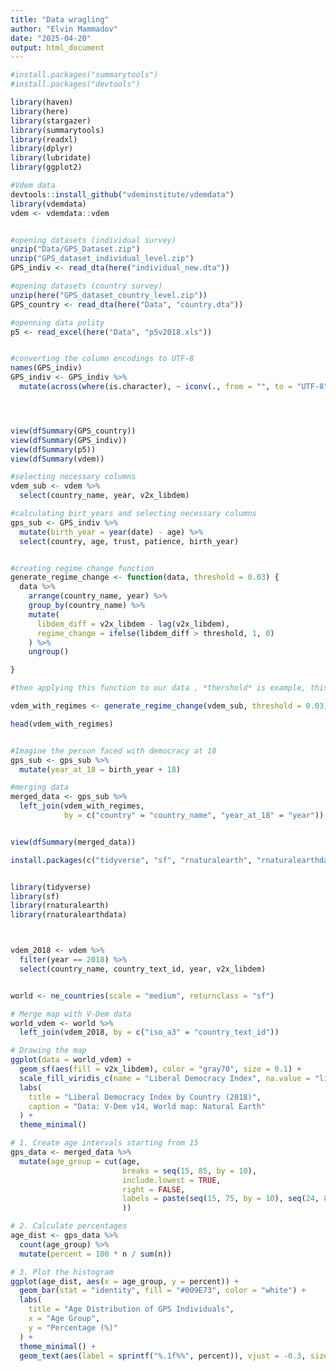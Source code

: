 ```yaml
---
title: "Data wragling"
author: "Elvin Mammadov"
date: "2025-04-20"
output: html_document
---
```


```r
#install.packages("summarytools")
#install.packages("devtools")

library(haven)
library(here)
library(stargazer)
library(summarytools)
library(readxl)
library(dplyr)
library(lubridate)
library(ggplot2)

#Vdem data 
devtools::install_github("vdeminstitute/vdemdata")
library(vdemdata)
vdem <- vdemdata::vdem


#opening datasets (individual survey)
unzip("Data/GPS_Dataset.zip")
unzip("GPS_dataset_individual_level.zip")
GPS_indiv <- read_dta(here("individual_new.dta"))

#opening datasets (country survey)
unzip(here("GPS_dataset_country_level.zip"))
GPS_country <- read_dta(here("Data", "country.dta"))

#openning data polity
p5 <- read_excel(here("Data", "p5v2018.xls"))


#converting the column encodings to UTF-8
names(GPS_indiv)
GPS_indiv <- GPS_indiv %>%
  mutate(across(where(is.character), ~ iconv(., from = "", to = "UTF-8")))




view(dfSummary(GPS_country))
view(dfSummary(GPS_indiv))
view(dfSummary(p5))
view(dfSummary(vdem))

#selecting necessary columns
vdem_sub <- vdem %>%
  select(country_name, year, v2x_libdem)

#calculating birt_years and selecting necessary columns
gps_sub <- GPS_indiv %>%
  mutate(birth_year = year(date) - age) %>%
  select(country, age, trust, patience, birth_year)


#creating regime change function
generate_regime_change <- function(data, threshold = 0.03) {
  data %>%
    arrange(country_name, year) %>%
    group_by(country_name) %>%
    mutate(
      libdem_diff = v2x_libdem - lag(v2x_libdem),
      regime_change = ifelse(libdem_diff > threshold, 1, 0)
    ) %>%
    ungroup()

}

#then applying this function to our data , *thershold* is example, this number can be different.

vdem_with_regimes <- generate_regime_change(vdem_sub, threshold = 0.03)

head(vdem_with_regimes)


#Imagine the person faced with democracy at 18
gps_sub <- gps_sub %>%
  mutate(year_at_18 = birth_year + 18)

#merging data
merged_data <- gps_sub %>%
  left_join(vdem_with_regimes, 
            by = c("country" = "country_name", "year_at_18" = "year"))


view(dfSummary(merged_data))


```


```r




install.packages(c("tidyverse", "sf", "rnaturalearth", "rnaturalearthdata"))


library(tidyverse)
library(sf)
library(rnaturalearth)
library(rnaturalearthdata)



vdem_2018 <- vdem %>%
  filter(year == 2018) %>%
  select(country_name, country_text_id, year, v2x_libdem) 


world <- ne_countries(scale = "medium", returnclass = "sf")

# Merge map with V-Dem data
world_vdem <- world %>%
  left_join(vdem_2018, by = c("iso_a3" = "country_text_id"))

# Drawing the map
ggplot(data = world_vdem) +
  geom_sf(aes(fill = v2x_libdem), color = "gray70", size = 0.1) +
  scale_fill_viridis_c(name = "Liberal Democracy Index", na.value = "lightgray") +
  labs(
    title = "Liberal Democracy Index by Country (2018)",
    caption = "Data: V-Dem v14, World map: Natural Earth"
  ) +
  theme_minimal()


```




```r


# 1. Create age intervals starting from 15
gps_data <- merged_data %>%
  mutate(age_group = cut(age,
                         breaks = seq(15, 85, by = 10),
                         include.lowest = TRUE,
                         right = FALSE,
                         labels = paste(seq(15, 75, by = 10), seq(24, 84, by = 10), sep = "-")
                         ))

# 2. Calculate percentages
age_dist <- gps_data %>%
  count(age_group) %>%
  mutate(percent = 100 * n / sum(n))

# 3. Plot the histogram
ggplot(age_dist, aes(x = age_group, y = percent)) +
  geom_bar(stat = "identity", fill = "#009E73", color = "white") +
  labs(
    title = "Age Distribution of GPS Individuals",
    x = "Age Group",
    y = "Percentage (%)"
  ) +
  theme_minimal() +
  geom_text(aes(label = sprintf("%.1f%%", percent)), vjust = -0.3, size = 3.5)

```

